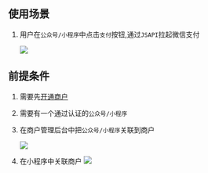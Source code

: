 ## 使用场景

1. 用户在`公众号/小程序`中点击`支付`按钮,通过`JSAPI`拉起微信支付

    ![](https://github.com/cruldra/picx-images-hosting/raw/master/image.sz0trgkwz.png)
## 前提条件

1. 需要先[开通商户](./开通商户.md)
2. 需要有一个通过认证的`公众号/小程序`
3. 在商户管理后台中把`公众号/小程序`关联到商户

    ![](https://github.com/cruldra/picx-images-hosting/raw/master/image.4xum5vhlqy.webp)
4. 在小程序中关联商户
    ![](https://github.com/cruldra/picx-images-hosting/raw/master/image.7lk2hpqx2h.png)
